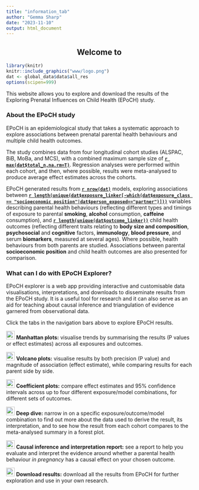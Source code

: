 ```yaml
---
title: "information_tab"
author: "Gemma Sharp"
date: "2023-11-10"
output: html_document
---
```


<center>

## Welcome to

</center>

```r
library(knitr)
knitr::include_graphics("www/logo.png")
dat <- global_data$data$all_res
options(scipen=999)
```

This website allows you to explore and download the results of the Exploring Prenatal Influences on Child Health (EPoCH) study.

### About the EPoCH study

EPoCH is an epidemiological study that takes a systematic approach to explore associations between prenatal parental health behaviours and multiple child health outcomes.

The study combines data from four longitudinal cohort studies (ALSPAC, BiB, MoBa, and MCS), with a combined maximum sample size of [**`r max(dat$total_n,na.rm=T)`**]{.underline}. Regression analyses were performed within each cohort, and then, where possible, results were meta-analysed to produce average effect estimates across the cohorts.

EPoCH generated results from [**`r nrow(dat)`**]{.underline} models, exploring associations between [**`r length(unique(dat$exposure_linker[-which(dat$exposure_class == "socioeconomic position"|dat$person_exposed=="partner")]))`**]{.underline} variables describing parental health behaviours (reflecting different types and timings of exposure to parental **smoking**, **alcohol** consumption, **caffeine** consumption), and [**`r length(unique(dat$outcome_linker))`**]{.underline} child health outcomes (reflecting different traits relating to **body size and composition**, **psychosocial** and **cognitive** factors, **immunology**, **blood pressure**, and serum **biomarkers**, measured at several ages). Where possible, health behaviours from both parents are studied. Associations between parental **socioeconomic position** and child health outcomes are also presented for comparison.

### What can I do with EPoCH Explorer?

EPoCH explorer is a web app providing interactive and customisable data visualisations, interpretations, and downloads to disseminate results from the EPoCH study. It is a useful tool for research and it can also serve as an aid for teaching about causal inference and triangulation of evidence garnered from observational data.

Click the tabs in the navigation bars above to explore EPoCH results.

![](www/city-solid.svg){width="23" height="23"} **Manhattan plots:** visualise trends by summarising the results (P values or effect estimates) across all exposures and outcomes.

![](www/volcano-solid.svg){width="23" height="23"} **Volcano plots:** visualise results by both precision (P value) and magnitude of association (effect estimate), while comparing results for each parent side by side.

![](www/chart-gantt-solid.svg){width="23" height="23"} **Coefficient plots:** compare effect estimates and 95% confidence intervals across up to four different exposure/model combinations, for different sets of outcomes.

![](www/otter-solid.svg){width="23" height="23"} **Deep dive:** narrow in on a specific exposure/outcome/model combination to find out more about the data used to derive the result, its interpretation, and to see how the result from each cohort compares to the meta-analysed summary in a forest plot.

![](www/file-solid.svg){width="23" height="23"} **Causal inference and interpretation report:** see a report to help you evaluate and interpret the evidence around whether a parental health behaviour *in pregnancy* has a causal effect on your chosen outcome.

![](www/download-solid.svg){width="23" height="23"} **Download results:** download all the results from EPoCH for further exploration and use in your own research.

